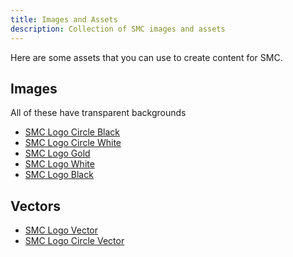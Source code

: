 ```yaml
---
title: Images and Assets
description: Collection of SMC images and assets
---
```


Here are some assets that you can use to create content for SMC.

## Images

All of these have transparent backgrounds

- [SMC Logo Circle Black](/assets/SMC_CIRCLE.png)
- [SMC Logo Circle White](/assets/SMC_CIRCLE_WHITE.png)
- [SMC Logo Gold](/assets/SMC_GOLD.png)
- [SMC Logo White](/assets/SMC_WHITE.png)
- [SMC Logo Black](/assets/SMC.png)

## Vectors

- [SMC Logo Vector](/assets/SMC.svg)
- [SMC Logo Circle Vector](/assets/SMC_CIRCLE.svg)
